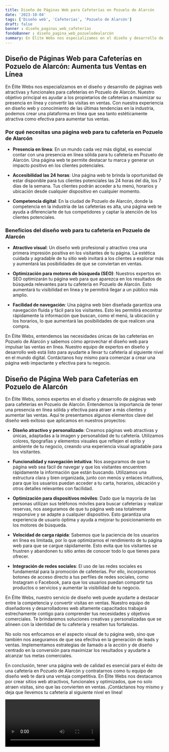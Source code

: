 ```yaml
---
title: Diseño de Páginas Web para Cafeterías en Pozuelo de Alarcón
date: '2023-10-04'
tags: ['Diseño web', 'Cafeterías', 'Pozuelo de Alarcón']
draft: false
banner : diseño_paginas_web_cafeterías
fondoBanner : diseño_pagina_web_pozuelodealarcón
summary: En Élite Webs nos especializamos en el diseño y desarrollo de páginas web atractivas y funcionales para cafeterías en Pozuelo de Alarcón. Nuestro objetivo principal es ayudar a los propietarios de cafeterías a maximizar su presencia en línea y convertir las visitas en ventas. Con nuestra experiencia en diseño web y conocimiento de las últimas tendencias en la industria, podemos crear una plataforma en línea que sea tanto estéticamente atractiva como efectiva para aumentar tus ventas.
---
```


## Diseño de Páginas Web para Cafeterías en Pozuelo de Alarcón: Aumenta tus Ventas en Línea

En Élite Webs nos especializamos en el diseño y desarrollo de páginas web atractivas y funcionales para cafeterías en Pozuelo de Alarcón. Nuestro objetivo principal es ayudar a los propietarios de cafeterías a maximizar su presencia en línea y convertir las visitas en ventas. Con nuestra experiencia en diseño web y conocimiento de las últimas tendencias en la industria, podemos crear una plataforma en línea que sea tanto estéticamente atractiva como efectiva para aumentar tus ventas.

### Por qué necesitas una página web para tu cafetería en Pozuelo de Alarcón

- **Presencia en línea**: En un mundo cada vez más digital, es esencial contar con una presencia en línea sólida para tu cafetería en Pozuelo de Alarcón. Una página web te permite destacar tu marca y generar un impacto positivo en los clientes potenciales.

- **Accesibilidad las 24 horas**: Una página web te brinda la oportunidad de estar disponible para tus clientes potenciales las 24 horas del día, los 7 días de la semana. Tus clientes podrán acceder a tu menú, horarios y ubicación desde cualquier dispositivo en cualquier momento.

- **Competencia digital**: En la ciudad de Pozuelo de Alarcón, donde la competencia en la industria de las cafeterías es alta, una página web te ayuda a diferenciarte de tus competidores y captar la atención de los clientes potenciales.

### Beneficios del diseño web para tu cafetería en Pozuelo de Alarcón

- **Atractivo visual**: Un diseño web profesional y atractivo crea una primera impresión positiva en los visitantes de tu página. La estética cuidada y agradable de tu sitio web invitará a los clientes a explorar más y aumentará las posibilidades de que se conviertan en ventas.

- **Optimización para motores de búsqueda (SEO)**: Nuestros expertos en SEO optimizarán tu página web para que aparezca en los resultados de búsqueda relevantes para tu cafetería en Pozuelo de Alarcón. Esto aumentará tu visibilidad en línea y te permitirá llegar a un público más amplio.

- **Facilidad de navegación**: Una página web bien diseñada garantiza una navegación fluida y fácil para los visitantes. Esto les permitirá encontrar rápidamente la información que buscan, como el menú, la ubicación y los horarios, lo que aumentará las posibilidades de que realicen una compra.

En Élite Webs, entendemos las necesidades únicas de las cafeterías en Pozuelo de Alarcón y sabemos cómo aprovechar el diseño web para impulsar las ventas en línea. Nuestro equipo de expertos en diseño y desarrollo web está listo para ayudarte a llevar tu cafetería al siguiente nivel en el mundo digital. Contáctanos hoy mismo para comenzar a crear una página web impactante y efectiva para tu negocio.

<GifSeo />

<Cta />

## Diseño de Página Web para Cafeterías en Pozuelo de Alarcón

En Élite Webs, somos expertos en el diseño y desarrollo de páginas web para cafeterías en Pozuelo de Alarcón. Entendemos la importancia de tener una presencia en línea sólida y efectiva para atraer a más clientes y aumentar las ventas. Aquí te presentamos algunos elementos clave del diseño web exitoso que aplicamos en nuestros proyectos:

- **Diseño atractivo y personalizado**: Creamos páginas web atractivas y únicas, adaptadas a la imagen y personalidad de tu cafetería. Utilizamos colores, tipografías y elementos visuales que reflejen el estilo y ambiente de tu negocio, creando una experiencia visual agradable para los visitantes.

- **Funcionalidad y navegación intuitiva**: Nos aseguramos de que tu página web sea fácil de navegar y que los visitantes encuentren rápidamente la información que están buscando. Utilizamos una estructura clara y bien organizada, junto con menús y enlaces intuitivos, para que los usuarios puedan acceder a tu carta, horarios, ubicación y otros detalles relevantes con facilidad.

- **Optimización para dispositivos móviles**: Dado que la mayoría de las personas utilizan sus teléfonos móviles para buscar cafeterías y realizar reservas, nos aseguramos de que tu página web sea totalmente responsive y se adapte a cualquier dispositivo. Esto garantiza una experiencia de usuario óptima y ayuda a mejorar tu posicionamiento en los motores de búsqueda.

- **Velocidad de carga rápida**: Sabemos que la paciencia de los usuarios en línea es limitada, por lo que optimizamos el rendimiento de tu página web para que se cargue rápidamente. Esto evita que los visitantes se frustren y abandonen tu sitio antes de conocer todo lo que tienes para ofrecer.

- **Integración de redes sociales**: El uso de las redes sociales es fundamental para la promoción de cafeterías. Por ello, incorporamos botones de acceso directo a tus perfiles de redes sociales, como Instagram o Facebook, para que los usuarios puedan compartir tus productos o servicios y aumentar la visibilidad de tu negocio.

En Élite Webs, nuestro servicio de diseño web puede ayudarte a destacar entre la competencia y convertir visitas en ventas. Nuestro equipo de diseñadores y desarrolladores web altamente capacitados trabajará estrechamente contigo para comprender tus necesidades y objetivos comerciales. Te brindaremos soluciones creativas y personalizadas que se alineen con la identidad de tu cafetería y resalten tus fortalezas.

No solo nos enfocamos en el aspecto visual de tu página web, sino que también nos aseguramos de que sea efectiva en la generación de leads y ventas. Implementamos estrategias de llamado a la acción y de diseño centrado en la conversión para maximizar los resultados y ayudarte a alcanzar tus metas comerciales.

En conclusión, tener una página web de calidad es esencial para el éxito de una cafetería en Pozuelo de Alarcón y contratarnos como tu equipo de diseño web te dará una ventaja competitiva. En Élite Webs nos destacamos por crear sitios web atractivos, funcionales y optimizados, que no solo atraen visitas, sino que las convierten en ventas. ¡Contáctanos hoy mismo y deja que llevemos tu cafetería al siguiente nivel en línea!

<Video />

<CtaBot job='Cafeterías' city='Pozuelo de Alarcón'/>

<Gmaps query='Pozuelo de Alarcón+españa+maps' />